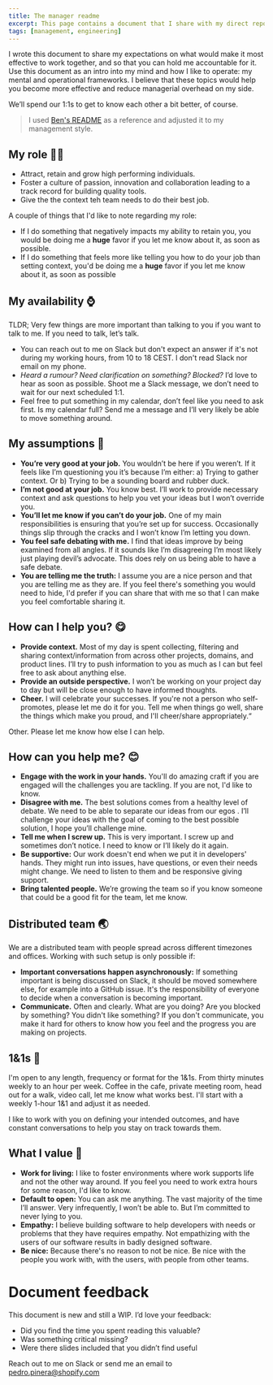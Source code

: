 ```yaml
---
title: The manager readme
excerpt: This page contains a document that I share with my direct reports to know more about me and my management style.
tags: [management, engineering]
---
```


I wrote this document to share my expectations on what would make it most effective to work together, and so that you can hold me accountable for it. Use this document as an intro into my mind and how I like to operate: my mental and operational frameworks. I believe that these topics would help you become more effective and reduce managerial overhead on my side.

We’ll spend our 1:1s to get to know each other a bit better, of course.

> I used [Ben's README](https://docs.google.com/presentation/d/1LGL7fh5zWx8XqHRBra51LcMIHCUluqrdXZ_-XBTXqlg/edit#slide=id.g2703004c10_0_218) as a reference and adjusted it to my management style.

## My role 👨‍💻

- Attract, retain and grow high performing individuals.
- Foster a culture of passion, innovation and collaboration leading to a track record for building quality tools.
- Give the the context teh team needs to do their best job.

A couple of things that I'd like to note regarding my role:

- If I do something that negatively impacts my ability to retain you, you would be doing me a **huge** favor if you let me know about it, as soon as possible.
- If I do something that feels more like telling you how to do your job than setting context, you'd be doing me a **huge** favor if you let me know about it, as soon as possible

## My availability ⌚️

TLDR; Very few things are more important than talking to you if you want to talk to me. If you need to talk, let’s talk.

- You can reach out to me on Slack but don't expect an answer if it's not during my working hours, from 10 to 18 CEST. I don't read Slack nor email on my phone.
- *Heard a rumour? Need clarification on something? Blocked?* I’d love to hear as soon as possible. Shoot me a Slack message, we don’t need to wait for our next scheduled 1:1.
- Feel free to put something in my calendar, don’t feel like you need to ask first. Is my calendar full? Send me a message and I’ll very likely be able to move something around.

## My assumptions 🤔

- **You’re very good at your job.** You wouldn’t be here if you weren’t. If it feels like I’m questioning you it’s because I’m either: a) Trying to gather context. Or b) Trying to be a sounding board and rubber duck.
- **I’m not good at your job.** You know best. I’ll work to provide necessary context and ask questions to help you vet your ideas but I won’t override you.
- **You’ll let me know if you can’t do your job.** One of my main responsibilities is ensuring that you’re set up for success. Occasionally things slip through the cracks and I won’t know I’m letting you down.
- **You feel safe debating with me.** I find that ideas improve by being examined from all angles. If it sounds like I’m disagreeing I’m most likely just playing devil’s advocate. This does rely on us being able to have a safe debate.
- **You are telling me the truth:** I assume you are a nice person and that you are telling me as they are. If you feel there's something you would need to hide, I'd prefer if you can share that with me so that I can make you feel comfortable sharing it.

## How can I help you? 😋

- **Provide context.** Most of my day is spent collecting, filtering and sharing context/information from across other projects, domains, and product lines. I’ll try to push information to you as much as I can but feel free to ask about anything else.
- **Provide an outside perspective.** I won’t be working on your project day to day but will be close enough to have informed thoughts.
- **Cheer.** I will celebrate your successes. If you're not a person who self-promotes, please let me do it for you. Tell me when things go well, share the things which make you proud, and I'll cheer/share appropriately.“

Other. Please let me know how else I can help. 

## How can you help me? 😊

- **Engage with the work in your hands.** You'll do amazing craft if you are engaged will the challenges you are tackling. If you are not, I'd like to know.
- **Disagree with me.** The best solutions comes from a healthy level of debate. We need to be able to separate our ideas from our egos . I’ll challenge your ideas with the goal of coming to the best possible solution, I hope you’ll challenge mine.
- **Tell me when I screw up.** This is very important. I screw up and sometimes don’t notice. I need to know or I’ll likely do it again.
- **Be supportive:** Our work doesn't end when we put it in developers' hands. They might run into issues, have questions, or even their needs might change. We need to listen to them and be responsive giving support.
- **Bring talented people.** We’re growing the team so if you know someone that could be a good fit for the team, let me know.

## Distributed team 🌏

We are a distributed team with people spread across different timezones and offices. Working with such setup is only possible if:

- **Important conversations happen asynchronously:** If something important is being discussed on Slack, it should be moved somewhere else, for example into a GitHub issue. It's the responsibility of everyone to decide when a conversation is becoming important.
- **Communicate.** Often and clearly. What are you doing? Are you blocked by something? You didn't like something? If you don't communicate, you make it hard for others to know how you feel and the progress you are making on projects.

## 1&1s 📝

I'm open to any length, frequency or format for the 1&1s. From thirty minutes weekly to an hour per week. Coffee in the cafe, private meeting room, head out for a walk, video call, let me know what works best. I'll start with a weekly 1-hour 1&1 and adjust it as needed.

I like to work with you on defining your intended outcomes, and have constant conversations to help you stay on track towards them. 

## What I value 🌱

- **Work for living:** I like to foster environments where work supports life and not the other way around. If you feel you need to work extra hours for some reason, I'd like to know.
- **Default to open:** You can ask me anything. The vast majority of the time I’ll answer. Very infrequently, I won’t be able to. But I’m committed to never lying to you.
- **Empathy:** I believe building software to help developers with needs or problems that they have requires empathy. Not empathizing with the users of our software results in badly designed software.
- **Be nice:** Because there's no reason to not be nice. Be nice with the people you work with, with the users, with people from other teams.

# Document feedback

This document is new and still a WIP. I’d love your feedback:

- Did you find the time you spent reading this valuable?
- Was something critical missing?
- Were there slides included that you didn’t find useful

Reach out to me on Slack or send me an email to [pedro.pinera@shopify.com](mailto:pedro.pinera@shopify.com)
